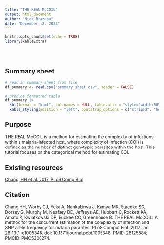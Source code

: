 ```yaml
---
title: "THE REAL McCOIL"
output: html_document
author: "Nick Brazeau" 
date: "December 12, 2023"
---
```


```r
knitr::opts_chunk$set(echo = TRUE)
library(kableExtra)
```

<br/>
<br/>

## Summary sheet

```r
# read in summary sheet from file
df_summary <- read.csv("summary_sheet.csv", header = FALSE)

# produce formatted table
df_summary |>
  kbl(format = "html", col.names = NULL, table.attr = "style='width:50%;'", escape = FALSE) |>
  kable_styling(position = "left", bootstrap_options = c("striped", "hover", "condensed"))
```

## Purpose

THE REAL McCOIL is a method for estimating the complexity of infections within a malaria-infected host, where complexity of infection (COI) is defined as the number of distinct genotypic parasites within the host. This tutorial focuses on the categorical method for estimating COI. 

## Existing resources
[Chang, HH et al. 2017, PLoS Comp Biol](https://pubmed.ncbi.nlm.nih.gov/28125584/)

## Citation
Chang HH, Worby CJ, Yeka A, Nankabirwa J, Kamya MR, Staedke SG, Dorsey G, Murphy M, Neafsey DE, Jeffreys AE, Hubbart C, Rockett KA, Amato R, Kwiatkowski DP, Buckee CO, Greenhouse B. THE REAL McCOIL: A method for the concurrent estimation of the complexity of infection and SNP allele frequency for malaria parasites. PLoS Comput Biol. 2017 Jan 26;13(1):e1005348. doi: 10.1371/journal.pcbi.1005348. PMID: 28125584; PMCID: PMC5300274.  
  
